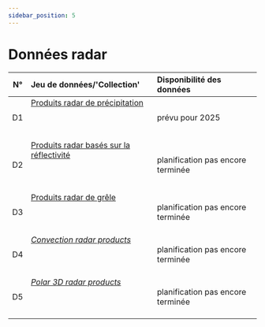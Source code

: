 ```yaml
---
sidebar_position: 5
---
```


# Données radar

| N°     | Jeu de données/'Collection' | Disponibilité des données |
|:------:|:---------|:---------|
| D1 | [Produits radar de précipitation](/d-radar-data/d1-precipitation-radar-products) <br></br>  <br></br> | prévu pour 2025 |
| D2 | [Produits radar basés sur la réflectivité](/d-radar-data/d2-reflectivity-based-radar-products) <br></br>  <br></br> | planification pas encore terminée |
| D3 | [Produits radar de grêle](/d-radar-data/d3-hail-radar-products) <br></br>  <br></br> | planification pas encore terminée |
| D4 | [*Convection radar products*](/d-radar-data/d4-convection-radar-products) <br></br>  <br></br> | planification pas encore terminée |
| D5 | [*Polar 3D radar products*](/d-radar-data/d5-polar-3d-radar-products) <br></br>  <br></br> | planification pas encore terminée |
